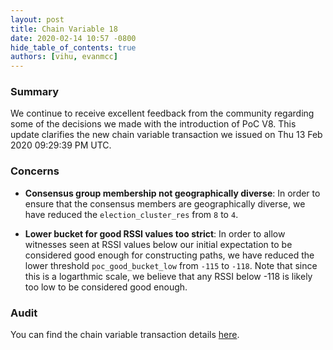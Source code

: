 ```yaml
---
layout: post
title: Chain Variable 18
date: 2020-02-14 10:57 -0800
hide_table_of_contents: true
authors: [vihu, evanmcc]
---
```


### Summary

We continue to receive excellent feedback from the community regarding some of the decisions we made
with the introduction of PoC V8. This update clarifies the new chain variable transaction we issued
on Thu 13 Feb 2020 09:29:39 PM UTC.

<!--truncate-->

### Concerns

- **Consensus group membership not geographically diverse**: In order to ensure that the consensus
  members are geographically diverse, we have reduced the `election_cluster_res` from `8` to `4`.

- **Lower bucket for good RSSI values too strict**: In order to allow witnesses seen at RSSI values
  below our initial expectation to be considered good enough for constructing paths, we have reduced
  the lower threshold `poc_good_bucket_low` from `-115` to `-118`. Note that since this is a
  logarthmic scale, we believe that any RSSI below -118 is likely too low to be considered good
  enough.

### Audit

You can find the chain variable transaction details
[here](https://github.com/helium/miner/blob/master/audit/var-18.md).

